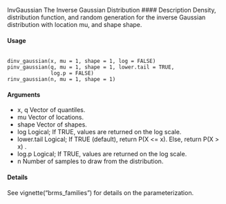 InvGaussian The Inverse Gaussian Distribution
#### Description 
Density, distribution function, and random generation for the inverse Gaussian distribution with
location mu, and shape shape.

#### Usage


<pre><code>
dinv_gaussian(x, mu = 1, shape = 1, log = FALSE)
pinv_gaussian(q, mu = 1, shape = 1, lower.tail = TRUE,
              log.p = FALSE)
rinv_gaussian(n, mu = 1, shape = 1)
</code></pre>

#### Arguments
* x, q Vector of quantiles.
* mu Vector of locations.
* shape Vector of shapes.
* log Logical; If TRUE, values are returned on the log scale.
* lower.tail Logical; If TRUE (default), return P(X <= x). Else, return P(X > x) .
* log.p Logical; If TRUE, values are returned on the log scale.
* n Number of samples to draw from the distribution.

#### Details
See vignette("brms_families") for details on the parameterization.
